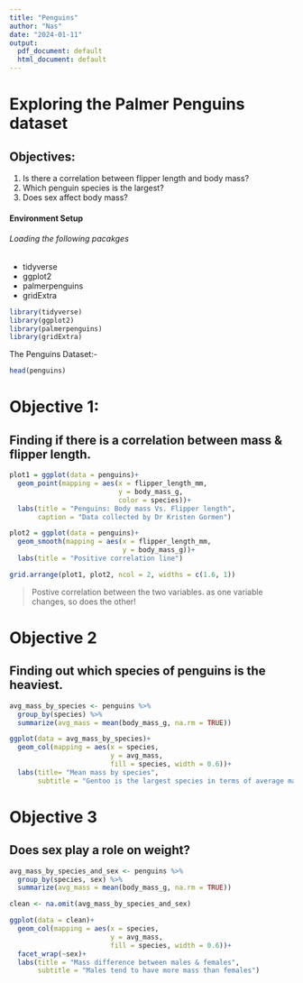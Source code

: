 ---
title: "Penguins"
author: "Nas"
date: "2024-01-11"
output:
  pdf_document: default
  html_document: default
---
# Exploring the Palmer Penguins dataset

## Objectives:
1. Is there a correlation between flipper length and body mass?
2. Which penguin species is the largest?
3. Does sex affect body mass?


#### Environment Setup
###### Loading the following pacakges
* tidyverse
* ggplot2
* palmerpenguins
* gridExtra

```{r eval=TRUE, message=FALSE, warning=FALSE}
library(tidyverse)
library(ggplot2)
library(palmerpenguins)
library(gridExtra)
```


The Penguins Dataset:-

```{r echo = FALSE}
head(penguins)
```

# Objective 1:
## Finding if there is a correlation between mass & flipper length.

```{r echo=FALSE, message=FALSE, warning=FALSE, results='hide'}
plot1 = ggplot(data = penguins)+
  geom_point(mapping = aes(x = flipper_length_mm,
                           y = body_mass_g,
                           color = species))+
  labs(title = "Penguins: Body mass Vs. Flipper length",
       caption = "Data collected by Dr Kristen Gormen")
```

```{r warning=FALSE, echo=FALSE, message=FALSE, results='hide'}
plot2 = ggplot(data = penguins)+
  geom_smooth(mapping = aes(x = flipper_length_mm,
                            y = body_mass_g))+
  labs(title = "Positive correlation line")
```

```{r warning = FALSE, message=FALSE, echo=FALSE}
grid.arrange(plot1, plot2, ncol = 2, widths = c(1.6, 1))
```

> Postive correlation between the two variables.
as one variable changes, so does the other!


# Objective 2
## Finding out which species of penguins is the heaviest.

```{r warning=FALSE, echo=FALSE}
avg_mass_by_species <- penguins %>% 
  group_by(species) %>% 
  summarize(avg_mass = mean(body_mass_g, na.rm = TRUE))
```

```{r warning=FALSE, echo=FALSE}
ggplot(data = avg_mass_by_species)+
  geom_col(mapping = aes(x = species,
                         y = avg_mass,
                         fill = species, width = 0.6))+
  labs(title= "Mean mass by species",
       subtitle = "Gentoo is the largest species in terms of average mass")
```


# Objective 3
## Does sex play a role on weight?

```{r results='hide', warning=FALSE, message=FALSE, echo=FALSE}
avg_mass_by_species_and_sex <- penguins %>% 
  group_by(species, sex) %>% 
  summarize(avg_mass = mean(body_mass_g, na.rm = TRUE))
```

```{r echo=FALSE}
clean <- na.omit(avg_mass_by_species_and_sex)
```

```{r warning=FALSE, message=FALSE, echo=FALSE}
ggplot(data = clean)+
  geom_col(mapping = aes(x = species,
                         y = avg_mass,
                         fill = species, width = 0.6))+
  facet_wrap(~sex)+
  labs(title = "Mass difference between males & females",
       subtitle = "Males tend to have more mass than females")
```

